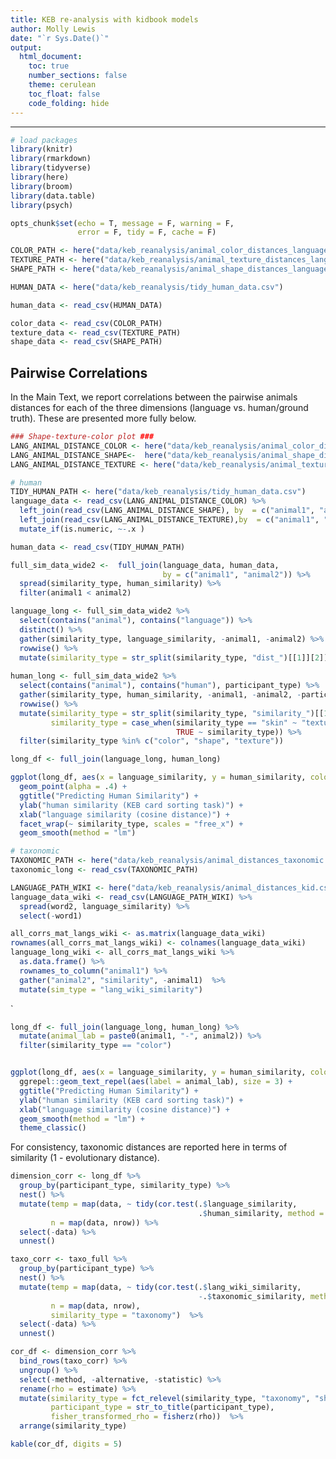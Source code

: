 ```yaml
---
title: KEB re-analysis with kidbook models
author: Molly Lewis 
date: "`r Sys.Date()`"
output: 
  html_document:
    toc: true
    number_sections: false
    theme: cerulean
    toc_float: false
    code_folding: hide
---
```

  
******

```r
# load packages
library(knitr)
library(rmarkdown)
library(tidyverse)
library(here)
library(broom)
library(data.table)
library(psych)

opts_chunk$set(echo = T, message = F, warning = F, 
               error = F, tidy = F, cache = F)
```


```r
COLOR_PATH <- here("data/keb_reanalysis/animal_color_distances_language_kid.csv")
TEXTURE_PATH <- here("data/keb_reanalysis/animal_texture_distances_language_kid.csv")
SHAPE_PATH <- here("data/keb_reanalysis/animal_shape_distances_language_kid.csv")

HUMAN_DATA <- here("data/keb_reanalysis/tidy_human_data.csv")

human_data <- read_csv(HUMAN_DATA)

color_data <- read_csv(COLOR_PATH)
texture_data <- read_csv(TEXTURE_PATH)
shape_data <- read_csv(SHAPE_PATH)

```



## Pairwise Correlations{.tabset}
In the Main Text, we report correlations between the pairwise animals distances for each of the three dimensions (language vs. human/ground truth). These are presented more fully below.

```r
### Shape-texture-color plot ###
LANG_ANIMAL_DISTANCE_COLOR <- here("data/keb_reanalysis/animal_color_distances_language_kid.csv")
LANG_ANIMAL_DISTANCE_SHAPE<-  here("data/keb_reanalysis/animal_shape_distances_language_kid.csv")
LANG_ANIMAL_DISTANCE_TEXTURE <- here("data/keb_reanalysis/animal_texture_distances_language_kid.csv")

# human
TIDY_HUMAN_PATH <- here("data/keb_reanalysis/tidy_human_data.csv") 
language_data <- read_csv(LANG_ANIMAL_DISTANCE_COLOR) %>%
  left_join(read_csv(LANG_ANIMAL_DISTANCE_SHAPE), by  = c("animal1", "animal2")) %>%
  left_join(read_csv(LANG_ANIMAL_DISTANCE_TEXTURE),by  = c("animal1", "animal2"))  %>%
  mutate_if(is.numeric, ~-.x )

human_data <- read_csv(TIDY_HUMAN_PATH)  

full_sim_data_wide2 <-  full_join(language_data, human_data,
                                  by = c("animal1", "animal2")) %>%
  spread(similarity_type, human_similarity) %>%
  filter(animal1 < animal2) 

language_long <- full_sim_data_wide2 %>%
  select(contains("animal"), contains("language")) %>%
  distinct() %>%
  gather(similarity_type, language_similarity, -animal1, -animal2) %>%
  rowwise() %>%
  mutate(similarity_type = str_split(similarity_type, "dist_")[[1]][2])
  
human_long <- full_sim_data_wide2 %>%
  select(contains("animal"), contains("human"), participant_type) %>%
  gather(similarity_type, human_similarity, -animal1, -animal2, -participant_type) %>%
  rowwise() %>%
  mutate(similarity_type = str_split(similarity_type, "similarity_")[[1]][2],
         similarity_type = case_when(similarity_type == "skin" ~ "texture", 
                                     TRUE ~ similarity_type)) %>%
  filter(similarity_type %in% c("color", "shape", "texture"))

long_df <- full_join(language_long, human_long)

ggplot(long_df, aes(x = language_similarity, y = human_similarity, color = participant_type))+
  geom_point(alpha = .4) + 
  ggtitle("Predicting Human Similarity") +
  ylab("human similarity (KEB card sorting task)") +
  xlab("language similarity (cosine distance)") +
  facet_wrap(~ similarity_type, scales = "free_x") +
  geom_smooth(method = "lm")

# taxonomic
TAXONOMIC_PATH <- here("data/keb_reanalysis/animal_distances_taxonomic.csv")
taxonomic_long <- read_csv(TAXONOMIC_PATH) 

LANGUAGE_PATH_WIKI <- here("data/keb_reanalysis/animal_distances_kid.csv")
language_data_wiki <- read_csv(LANGUAGE_PATH_WIKI) %>%
  spread(word2, language_similarity) %>%
  select(-word1)

all_corrs_mat_langs_wiki <- as.matrix(language_data_wiki)
rownames(all_corrs_mat_langs_wiki) <- colnames(language_data_wiki)
language_long_wiki <- all_corrs_mat_langs_wiki %>%
  as.data.frame() %>%
  rownames_to_column("animal1") %>%
  gather("animal2", "similarity", -animal1)  %>%
  mutate(sim_type = "lang_wiki_similarity")


```

`


```r
long_df <- full_join(language_long, human_long) %>%
  mutate(animal_lab = paste0(animal1, "-", animal2)) %>%
  filter(similarity_type == "color")


ggplot(long_df, aes(x = language_similarity, y = human_similarity, color = participant_type))+
  ggrepel::geom_text_repel(aes(label = animal_lab), size = 3) + 
  ggtitle("Predicting Human Similarity") +
  ylab("human similarity (KEB card sorting task)") +
  xlab("language similarity (cosine distance)") +
  geom_smooth(method = "lm") +
  theme_classic()


```

For consistency, taxonomic distances are reported here in terms of similarity (1 - evolutionary distance).

```r
dimension_corr <- long_df %>%
  group_by(participant_type, similarity_type) %>%
  nest() %>%
  mutate(temp = map(data, ~ tidy(cor.test(.$language_similarity,
                                          .$human_similarity, method = "spearman"))),
         n = map(data, nrow)) %>%
  select(-data) %>%
  unnest() 

taxo_corr <- taxo_full %>%
  group_by(participant_type) %>%
  nest() %>%
  mutate(temp = map(data, ~ tidy(cor.test(.$lang_wiki_similarity,
                                          -.$taxonomic_similarity, method = "spearman"))),
         n = map(data, nrow),
         similarity_type = "taxonomy")  %>%
  select(-data) %>%
  unnest() 

cor_df <- dimension_corr %>%
  bind_rows(taxo_corr) %>%
  ungroup() %>%
  select(-method, -alternative, -statistic) %>%
  rename(rho = estimate) %>%
  mutate(similarity_type = fct_relevel(similarity_type, "taxonomy", "shape", "texture"),
         participant_type = str_to_title(participant_type),
         fisher_transformed_rho = fisherz(rho))  %>%
  arrange(similarity_type) 

kable(cor_df, digits = 5)
```
